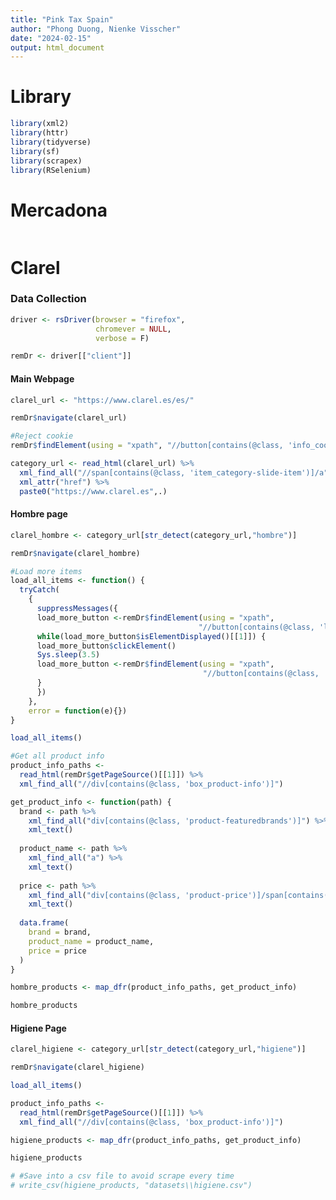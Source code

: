```yaml
---
title: "Pink Tax Spain"
author: "Phong Duong, Nienke Visscher"
date: "2024-02-15"
output: html_document
---
```


# Library

```r
library(xml2)
library(httr)
library(tidyverse)
library(sf)
library(scrapex)
library(RSelenium)
```

# Mercadona

```r

```

# Clarel

### Data Collection

```r
driver <- rsDriver(browser = "firefox",
                   chromever = NULL,
                   verbose = F)

remDr <- driver[["client"]]
```

#### Main Webpage

```r
clarel_url <- "https://www.clarel.es/es/"

remDr$navigate(clarel_url)

#Reject cookie
remDr$findElement(using = "xpath", "//button[contains(@class, 'info_cookie-consent-reject-button')]")$clickElement()

category_url <- read_html(clarel_url) %>% 
  xml_find_all("//span[contains(@class, 'item_category-slide-item')]/a") %>% 
  xml_attr("href") %>% 
  paste0("https://www.clarel.es",.)
```

#### Hombre page

```r
clarel_hombre <- category_url[str_detect(category_url,"hombre")]

remDr$navigate(clarel_hombre)

#Load more items
load_all_items <- function() {
  tryCatch(
    {
      suppressMessages({
      load_more_button <-remDr$findElement(using = "xpath", 
                                          "//button[contains(@class, 'load-more-items-button')]")
      while(load_more_button$isElementDisplayed()[[1]]) {
      load_more_button$clickElement()
      Sys.sleep(3.5)
      load_more_button <-remDr$findElement(using = "xpath", 
                                           "//button[contains(@class, 'load-more-items-button')]")
      }
      })
    },
    error = function(e){})
}

load_all_items()
```

```r
#Get all product info
product_info_paths <- 
  read_html(remDr$getPageSource()[[1]]) %>% 
  xml_find_all("//div[contains(@class, 'box_product-info')]")

get_product_info <- function(path) {
  brand <- path %>% 
    xml_find_all("div[contains(@class, 'product-featuredbrands')]") %>%
    xml_text()
  
  product_name <- path %>% 
    xml_find_all("a") %>% 
    xml_text()
  
  price <- path %>% 
    xml_find_all("div[contains(@class, 'product-price')]/span[contains(@class,'final-price')]") %>% 
    xml_text()
  
  data.frame(
    brand = brand,
    product_name = product_name,
    price = price
  )
}

hombre_products <- map_dfr(product_info_paths, get_product_info)

hombre_products
```

#### Higiene Page

```r
clarel_higiene <- category_url[str_detect(category_url,"higiene")]

remDr$navigate(clarel_higiene)

load_all_items()
```

```r
product_info_paths <- 
  read_html(remDr$getPageSource()[[1]]) %>% 
  xml_find_all("//div[contains(@class, 'box_product-info')]")

higiene_products <- map_dfr(product_info_paths, get_product_info)

higiene_products
```

```r
# #Save into a csv file to avoid scrape every time
# write_csv(higiene_products, "datasets\\higiene.csv")
```
